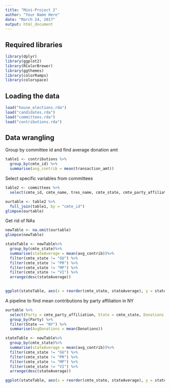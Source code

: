 ```yaml
---
title: "Mini-Project 2"
author: "Your Name Here"
date: "March 24, 2017"
output: html_document
---
```


## Required libraries
```r
library(dplyr)
library(ggplot2)
library(RColorBrewer)
library(ggthemes)
library(colorRamps)
library(colorspace)
```

## Loading the data
```r
load("house_elections.rda")
load("candidates.rda")
load("committees.rda")
load("contributions.rda")

```

## Data wrangling

Group by committee id and find average donation amt
```r
table1 <- contributions %>%
  group_by(cmte_id) %>%
  summarise(avg_contrib = mean(transaction_amt))
```

Select specific variables from committees
```r
table2 <- committees %>%
  select(cmte_id, cmte_name, tres_name, cmte_state, cmte_party_affiliation, connected_org_name)
```

```r
ourtable <- table2 %>%
  full_join(table1, by = "cmte_id")
glimpse(ourtable)
```

Get rid of NAs
```r
newTable <- na.omit(ourtable)
glimpse(newTable)
```


```r
stateTable <- newTable%>%
  group_by(cmte_state)%>%
  summarise(stateAverage = mean(avg_contrib))%>%
  filter(cmte_state != "GU") %>%
  filter(cmte_state != "PR") %>%
  filter(cmte_state != "MP") %>%
  filter(cmte_state != "VI") %>%
  arrange(desc(stateAverage))
  
```

```r
ggplot(stateTable, aes(x = reorder(cmte_state, stateAverage), y = stateAverage, fill= cmte_state)) + geom_bar(stat = "identity") + coord_flip() + scale_color_hue()+ labs(title = "Average Committee Contribution by State", x="State", y = "State Average Contribution")
```

A pipeline to find mean contributions by party affiliation in NY
```r
ourtable %>%
  select(Party = cmte_party_affiliation, State = cmte_state, Donations = avg_contrib) %>%
  group_by(Party) %>%
  filter(State == "NY") %>%
  summarise(AvgDonations = mean(Donations))
```

```r
stateTable <- newTable%>%
  group_by(cmte_state)%>%
  summarise(stateAverage = mean(avg_contrib))%>%
  filter(cmte_state != "GU") %>%
  filter(cmte_state != "PR") %>%
  filter(cmte_state != "MP") %>%
  filter(cmte_state != "VI") %>%
  arrange(desc(stateAverage))

```

```r
ggplot(stateTable, aes(x = reorder(cmte_state, stateAverage), y = stateAverage)) + geom_bar(stat = "identity") + coord_flip()
```
